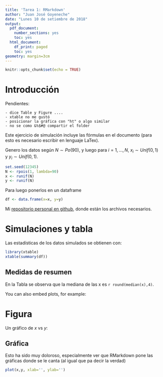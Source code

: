 ```yaml
---
title: 'Tarea 1: RMarkdown'
author: "Juan José Goyeneche"
date: "Lunes 10 de setiembre de 2018"
output:
  pdf_document:
    number_sections: yes
    toc: yes
  html_document:
    df_print: paged
    toc: yes
geometry: margin=3cm
---
```


```r
knitr::opts_chunk$set(echo = TRUE)
```

# Introducción

Pendientes: 

    - dice Table y Figure ....
    - xtable no me gustó
    - posicionar la gráfica con "ht" o algo similar
    - no se como &%$#@ compartir el folder

Este ejercicio de simulación incluye las fórmulas en el documento (para esto
es necesario escribir en lenguaje LaTex).

Genero los datos según $N \sim Po(90)$, y luego  para $i=1,\ldots, N$, $x_i \sim Unif(0,1)$ y 
$y_i \sim Unif(0,1)$.

```r
set.seed(12345)
N <- rpois(1, lambda=90)
x <- runif(N)
y <- runif(N)
```
Para luego ponerlos en un dataframe

```r
df <- data.frame(x=x, y=y)
```


Mi [repositorio personal        en github](<https://github.com/jjgoye/cursoIESTA/tree/master/tarea1/Rmarkdown>), donde están los archivos necesarios.

# Simulaciones y tabla

Las estadísticas de los    datos simulados se obtienen con:

```r
library(xtable)
xtable(summary(df))
```
## Medidas de resumen

\begin{table}[h]
\centering
\begin{tabular}{rll}
\hline
& x & y \\
\hline
1 & Min. :0.001137 & Min. :0.009464 \\
2 & 1st Qu.:0.247632 & 1st Qu.:0.349809 \\
3 & Median :0.505534 & Median :0.629943 \\
4 & Mean :0.506314 & Mean :0.580663 \\
5 & 3rd Qu.:0.758928 & 3rd Qu.:0.812205 \\
6 & Max. :0.989737 & Max. :0.993378 \\
\hline
\end{tabular}
\caption{Medidas de resumen}
\label{table:1}
\end{table}

En la Tabla \ref{table:1} se observa que la mediana de las x 
es `r round(median(x),4)`.


You can also embed plots, for example:


# Figura

Un gráfico de $x$ vs $y$:

## Gráfica

<!-- \begin{figure}[h] -->
<!-- \caption{Example of a parametric plot ($\sin (x), \cos(x), x$)} -->
<!-- \centering -->
<!-- `r plot(x, y)` -->
<!-- \end{figure} -->

Esto ha sido muy doloroso, especialmente ver que RMarkdown pone las gráficas donde se le canta (al igual que \LaTeX pa decir la verdad)

```r
plot(x,y, xlab='', ylab='')
```


